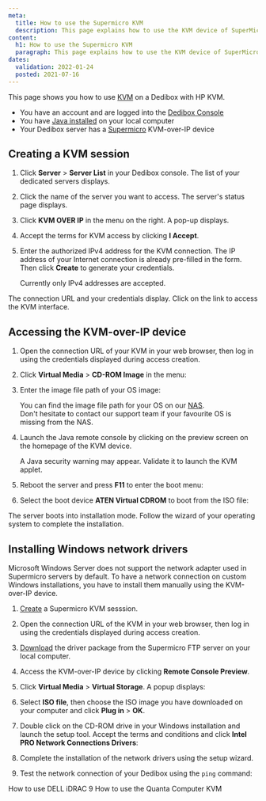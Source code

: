 ```yaml
---
meta:
  title: How to use the Supermicro KVM
  description: This page explains how to use the KVM device of SuperMicro servers
content:
  h1: How to use the Supermicro KVM
  paragraph: This page explains how to use the KVM device of SuperMicro servers
dates:
  validation: 2022-01-24
  posted: 2021-07-16
---
```



This page shows you how to use [KVM](/dedibox/kvm-over-ip/concepts/#kvm-over-ip) on a Dedibox with HP KVM.

<Message type="requirement">

  - You have an account and are logged into the [Dedibox Console](https://console.online.net) 
  - You have [Java installed](https://www.java.com/en/download/help/download_options.html) on your local computer
  - Your Dedibox server has a [Supermicro](https://www.supermicro.com/en/solutions/management-software/bmc-resources) KVM-over-IP device

</Message>

## Creating a KVM session

1. Click **Server** > **Server List** in your Dedibox console. The list of your dedicated servers displays.

2. Click the name of the server you want to access. The server's status page displays.

3. Click **KVM OVER IP** in the menu on the right. A pop-up displays.

    <Lightbox src="scaleway_KVM.webp" alt="" />

4. Accept the terms for KVM access by clicking **I Accept**.

5. Enter the authorized IPv4 address for the KVM connection. The IP address of your Internet connection is already pre-filled in the form. Then click **Create** to generate your credentials.

    <Message type="note">

    Currently only IPv4 addresses are accepted.

    </Message>

The connection URL and your credentials display. Click on the link to access the KVM interface.

## Accessing the KVM-over-IP device 

1. Open the connection URL of your KVM in your web browser, then log in using the credentials displayed during access creation. 

2. Click **Virtual Media** > **CD-ROM Image** in the menu: 

    <Lightbox src="scaleway_supermicro_vm.webp" alt="" />

3. Enter the image file path of your OS image: 

    <Lightbox src="scaleway_supermicro_nas.webp" alt="" />

    <Message type="tip">

    You can find the image file path for your OS on our [NAS](http://virtualmedia.online.net). <br />
    Don't hesitate to contact our support team if your favourite OS is missing from the NAS.

    </Message>

4. Launch the Java remote console by clicking on the preview screen on the homepage of the KVM device. 

    <Message type="tip">

    A Java security warning may appear. Validate it to launch the KVM applet. 

    </Message>

5. Reboot the server and press **F11** to enter the boot menu:

    <Lightbox src="scaleway_supermicro_boot_mgr.webp" alt="" />

6. Select the boot device **ATEN Virtual CDROM** to boot from the ISO file:

    <Lightbox src="scaleway_supermicro_vcdrom.webp" alt="" />

The server boots into installation mode. Follow the wizard of your operating system to complete the installation. 

<Lightbox src="scaleway_supermicro_install.webp" alt="" />

## Installing Windows network drivers

Microsoft Windows Server does not support the network adapter used in Supermicro servers by default. To have a network connection on custom Windows installations, you have to install them manually using the KVM-over-IP device. 

1. [Create](#creating-a-kvm-session) a Supermicro KVM sesssion. 

2. Open the connection URL of the KVM in your web browser, then log in using the credentials displayed during access creation. 

3. [Download](ftp://ftp.supermicro.nl/CDR_Images/CDR-A1-UP/CDR-A1-UP_1.00_for_Intel_A1_UP_platform.iso) the driver package from the Supermicro FTP server on your local computer.

4. Access the KVM-over-IP device by clicking **Remote Console Preview**. 

5. Click **Virtual Media** > **Virtual Storage**. A popup displays:

    <Lightbox src="scaleway_supermicro_vdrive.jpg" />

6. Select **ISO file**, then choose the ISO image you have downloaded on your computer and click **Plug in** > **OK**.

7. Double click on the CD-ROM drive in your Windows installation and launch the setup tool. Accept the terms and conditions and click **Intel PRO Network Connections Drivers**:

    <Lightbox src="scaleway_supermicro_drivers.jpg" />

8. Complete the installation of the network drivers using the setup wizard.

    <Lightbox src="scaleway_supermicro_network.jpg" />

9. Test the network connection of your Dedibox using the `ping` command:

    <Lightbox src="scaleway_supermicro_ping.jpg" />

<Navigation title="See Also">
  <PreviousButton to="/dedibox/kvm-over-ip/how-to/dell-idrac9/">How to use DELL iDRAC 9</PreviousButton>
  <NextButton to="/dedibox/kvm-over-ip/how-to/quanta-computer/">How to use the Quanta Computer KVM</NextButton>
</Navigation>